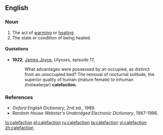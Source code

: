 ==English==

===Noun===
{{en-noun}}

#The act of [[warming]] or [[heating]].
#The state or condition of being heated.

====Quotations====
*'''1922''', [[w:James_Joyce|James Joyce]], ''Ulysses'', episode 17, 
*:What advantages were possessed by an occupied, as distinct from an unoccupied bed? The removal of nocturnal solitude, the superior quality of human (mature female) to inhuman (hotwaterjar) '''calefaction'''.

===References===
*''Oxford English Dictionary'', 2nd ed., 1989.
*''Random House Webster's Unabridged Electronic Dictionary'', 1987-1996.

[[io:calefaction]]
[[pl:calefaction]]
[[ru:calefaction]]
[[ta:calefaction]]
[[vi:calefaction]]
[[zh:calefaction]]